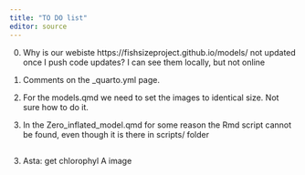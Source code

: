 ```yaml
---
title: "TO DO list"
editor: source
---
```


0. Why is our webiste https://fishsizeproject.github.io/models/ not updated once I push code updates? I can see them locally, but not online

1. Comments on the _quarto.yml page. 

2. For the models.qmd we need to set the images to identical size. Not sure how to do it. 

3. In the Zero_inflated_model.qmd for some reason the Rmd script cannot be found, even though it is there in scripts/ folder


##

3. Asta: get chlorophyl A image

